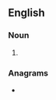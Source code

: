 {{also|pitas|pitás}}
==English==

===Noun===
{{head|en|noun plural form}}

# {{plural of|PITA|lang=en}}

===Anagrams===
* {{anagrams|en|Paits|patis|tapis}}